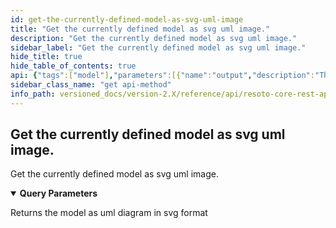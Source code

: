 ```yaml
---
id: get-the-currently-defined-model-as-svg-uml-image
title: "Get the currently defined model as svg uml image."
description: "Get the currently defined model as svg uml image."
sidebar_label: "Get the currently defined model as svg uml image."
hide_title: true
hide_table_of_contents: true
api: {"tags":["model"],"parameters":[{"name":"output","description":"The output format.","in":"query","schema":{"type":"string","enum":["svg","png"],"default":"svg"},"required":false},{"name":"show","description":"comma separated list of resources to show. Entries can be regexps.","in":"query","schema":{"type":"string"},"required":false,"explode":false,"example":"aws_ec2_instance,gcp.*"},{"name":"hide","description":"comma separated list of resources to hide. Entries can be regexps.\nhide takes precedence over show.\n","in":"query","schema":{"type":"string"},"required":false,"explode":false,"example":"aws_ec2_instance,gcp.*"},{"name":"with_inheritance","description":"Include inheritance relations in the model.","in":"query","schema":{"type":"boolean","default":true}},{"name":"with_base_classes","description":"Include all base classes of visible entries","in":"query","schema":{"type":"boolean","default":true}},{"name":"with_subclasses","description":"Include all descendant classes of visible entries","in":"query","schema":{"type":"boolean","default":false}},{"name":"dependency","description":"comma separated list of dependency relationships.\n","in":"query","schema":{"type":"string"},"required":false,"explode":false,"example":"default"},{"name":"with_predecessors","description":"Include all predecessors of selected entries","in":"query","schema":{"type":"boolean","default":false}},{"name":"with_successors","description":"Include all successors of selected entries","in":"query","schema":{"type":"boolean","default":false}},{"name":"with_properties","description":"Show properties of selected entries","in":"query","schema":{"type":"boolean","default":true}},{"name":"link_classes","description":"Add anchor links to classes.","in":"query","schema":{"type":"boolean","default":false}}],"responses":{"200":{"description":"Returns the model as uml diagram in svg format"}},"description":"Get the currently defined model as svg uml image.","method":"get","path":"/model/uml","servers":[{"url":"https://{host}:{port}","variables":{"host":{"default":"localhost"},"port":{"default":"8900"}}}],"info":{"title":"Resoto Core REST API","version":"V1"},"postman":{"name":"Get the currently defined model as svg uml image.","description":{"type":"text/plain"},"url":{"path":["model","uml"],"host":["{{baseUrl}}"],"query":[{"disabled":false,"description":{"content":"The output format.","type":"text/plain"},"key":"output","value":""},{"disabled":false,"description":{"content":"comma separated list of resources to show. Entries can be regexps.","type":"text/plain"},"key":"show","value":""},{"disabled":false,"description":{"content":"comma separated list of resources to hide. Entries can be regexps.\nhide takes precedence over show.\n","type":"text/plain"},"key":"hide","value":""},{"disabled":false,"description":{"content":"Include inheritance relations in the model.","type":"text/plain"},"key":"with_inheritance","value":""},{"disabled":false,"description":{"content":"Include all base classes of visible entries","type":"text/plain"},"key":"with_base_classes","value":""},{"disabled":false,"description":{"content":"Include all descendant classes of visible entries","type":"text/plain"},"key":"with_subclasses","value":""},{"disabled":false,"description":{"content":"comma separated list of dependency relationships.\n","type":"text/plain"},"key":"dependency","value":""},{"disabled":false,"description":{"content":"Include all predecessors of selected entries","type":"text/plain"},"key":"with_predecessors","value":""},{"disabled":false,"description":{"content":"Include all successors of selected entries","type":"text/plain"},"key":"with_successors","value":""},{"disabled":false,"description":{"content":"Show properties of selected entries","type":"text/plain"},"key":"with_properties","value":""},{"disabled":false,"description":{"content":"Add anchor links to classes.","type":"text/plain"},"key":"link_classes","value":""}],"variable":[]},"method":"GET"}}
sidebar_class_name: "get api-method"
info_path: versioned_docs/version-2.X/reference/api/resoto-core-rest-api
---
```



## Get the currently defined model as svg uml image.

Get the currently defined model as svg uml image.

<details style={{"marginBottom":"1rem"}} data-collapsed={false} open={true}><summary style={{}}><strong>Query Parameters</strong></summary><div><ul><ParamsItem className={"paramsItem"} param={{"name":"output","description":"The output format.","in":"query","schema":{"type":"string","enum":["svg","png"],"default":"svg"},"required":false}}></ParamsItem><ParamsItem className={"paramsItem"} param={{"name":"show","description":"comma separated list of resources to show. Entries can be regexps.","in":"query","schema":{"type":"string"},"required":false,"explode":false,"example":"aws_ec2_instance,gcp.*"}}></ParamsItem><ParamsItem className={"paramsItem"} param={{"name":"hide","description":"comma separated list of resources to hide. Entries can be regexps.\nhide takes precedence over show.\n","in":"query","schema":{"type":"string"},"required":false,"explode":false,"example":"aws_ec2_instance,gcp.*"}}></ParamsItem><ParamsItem className={"paramsItem"} param={{"name":"with_inheritance","description":"Include inheritance relations in the model.","in":"query","schema":{"type":"boolean","default":true}}}></ParamsItem><ParamsItem className={"paramsItem"} param={{"name":"with_base_classes","description":"Include all base classes of visible entries","in":"query","schema":{"type":"boolean","default":true}}}></ParamsItem><ParamsItem className={"paramsItem"} param={{"name":"with_subclasses","description":"Include all descendant classes of visible entries","in":"query","schema":{"type":"boolean","default":false}}}></ParamsItem><ParamsItem className={"paramsItem"} param={{"name":"dependency","description":"comma separated list of dependency relationships.\n","in":"query","schema":{"type":"string"},"required":false,"explode":false,"example":"default"}}></ParamsItem><ParamsItem className={"paramsItem"} param={{"name":"with_predecessors","description":"Include all predecessors of selected entries","in":"query","schema":{"type":"boolean","default":false}}}></ParamsItem><ParamsItem className={"paramsItem"} param={{"name":"with_successors","description":"Include all successors of selected entries","in":"query","schema":{"type":"boolean","default":false}}}></ParamsItem><ParamsItem className={"paramsItem"} param={{"name":"with_properties","description":"Show properties of selected entries","in":"query","schema":{"type":"boolean","default":true}}}></ParamsItem><ParamsItem className={"paramsItem"} param={{"name":"link_classes","description":"Add anchor links to classes.","in":"query","schema":{"type":"boolean","default":false}}}></ParamsItem></ul></div></details><div><ApiTabs><TabItem label={"200"} value={"200"}><div>

Returns the model as uml diagram in svg format

</div><div></div></TabItem></ApiTabs></div>

